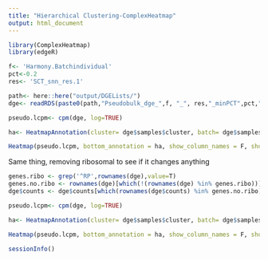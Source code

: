 ```yaml
---
title: "Hierarchical Clustering-ComplexHeatmap"
output: html_document
---
```


```r
library(ComplexHeatmap)
library(edgeR)
```


```r
f<- 'Harmony.Batchindividual'
pct<-0.2
res<- 'SCT_snn_res.1'
```

```r
path<- here::here("output/DGELists/")
dge<- readRDS(paste0(path,"Pseudobulk_dge_",f, "_", res,"_minPCT",pct,".rds"))
```

```r
pseudo.lcpm<- cpm(dge, log=TRUE)
```


```r
ha<- HeatmapAnnotation(cluster= dge$samples$cluster, batch= dge$samples$batch, individual= dge$samples$ind)

Heatmap(pseudo.lcpm, bottom_annotation = ha, show_column_names = F, show_row_names = F, name = "lcpm", use_raster = TRUE)
```

Same thing, removing ribosomal to see if it changes anything

```r
genes.ribo <- grep('^RP',rownames(dge),value=T)
genes.no.ribo <- rownames(dge)[which(!(rownames(dge) %in% genes.ribo))]
dge$counts <- dge$counts[which(rownames(dge$counts) %in% genes.no.ribo),] #remove ribosomal genes
```

```r
pseudo.lcpm<- cpm(dge, log=TRUE)
```

```r
ha<- HeatmapAnnotation(cluster= dge$samples$cluster, batch= dge$samples$batch, individual= dge$samples$ind)

Heatmap(pseudo.lcpm, bottom_annotation = ha, show_column_names = F, show_row_names = F, name = "lcpm", use_raster = TRUE)
```

```r
sessionInfo()
```

